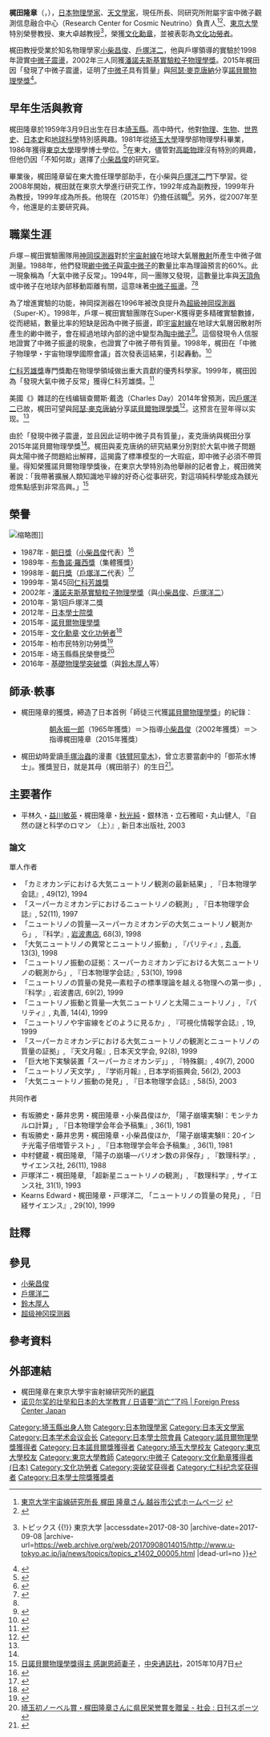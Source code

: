 {{noteTA|G1=物理學}}

{{Infobox officeholder
| name              = 梶田隆章{{Nobel icon|2015年诺贝尔物理学奖|诺贝尔物理学奖}}<br><small>梶田 隆章（かじた たかあき）</small>
| image             = Takaaki Kajita 5171-2015.jpg
| image_size        = 
| alt               = 
| caption           = 
|office       = {{JPN}}第30任[[日本学術会議|日本学術会議]]会長
|term_start  = 2020年10月1日
|term_end     =
|primeminister     = [[菅義偉|菅義偉]]<br>[[岸田文雄|岸田文雄]]
|predecessor  = {{link-ja|山極壽一|山極壽一}}
|successor    = 
| birth_date        = {{birth date and age|1959|3|9}}
| birth_place       = {{JPN}}[[埼玉縣|埼玉縣]][[東松山市|東松山市]]
| residence         = 
| citizenship       = 
| nationality       = {{JPN}}
| occupation            = [[物理學家|物理學家]]、[[天文學家|天文學家]]
| alma_mater        = [[埼玉大學|埼玉大學]]理学部<br>[[東京大學|東京大學]]研究院理学研究科
| author_abbrev_bot = 
| author_abbrev_zoo = 
| influences        = 
| influenced        = 
| signature         = <!--(filename only)-->
| signature_alt     = 
| footnotes         = 
| spouse            = 梶田美智子
|module={{Infobox_scientist
|embed=yes
|fields=[[量子物理學|量子物理學]]
|workplaces=[[東京大學|東京大學]]
| known_for         = 發現[[中微子震盪|中微子震盪]]
| doctoral_advisor  = [[File:Nobel_prize_medal.svg|20px]][[小柴昌俊|小柴昌俊]]
| academic_advisors = [[戶塚洋二|戶塚洋二]]
| awards            = [[朝日獎|朝日獎]] (1988)<br>[[布魯諾·羅西獎|布魯諾·羅西獎]] (1989)<br>[[朝日獎|朝日獎]] (1999)<br>[[仁科芳雄獎|仁科芳雄獎]] (1999)<br>[[潘諾夫斯基實驗粒子物理學獎|潘諾夫斯基實驗粒子物理學獎]] (2002)<br>戶塚洋二獎 (2010)<br>[[日本学士院奖|日本学士院奖]] (2012)<br>[[諾貝爾物理學獎|諾貝爾物理學獎]] (2015)<br>[[文化勋章_(日本)|文化勳章]]·[[文化功勞者|文化功勞者]] (2015)<br>[[基礎物理學突破獎|基礎物理學突破獎]] (2016)
}}
}}
{{Japanese|japanese=梶田隆章|kana=かじた たかあき|romaji=Kajita Takaaki}}

'''梶田隆章'''（{{jpn|j=梶田 隆章|hg=かじた たかあき|rm=Kajita Takaaki|f=h}}，{{bd|1959年|3月9日|||Kajita Takaaki}}），[[日本|日本]][[物理學家|物理學家]]、[[天文學家|天文學家]]，現任{{link-ja|東京大學宇宙射線研究所|東京大学宇宙線研究所}}所長、同研究所附屬宇宙中微子觀測信息融合中心（Research Center for Cosmic Neutrino）負責人<ref>[http://www.city.koshigaya.saitama.jp/kanko/tokimeki/kajitatakaaki.html 東京大学宇宙線研究所長 梶田 隆章さん 越谷市公式ホームページ] {{Wayback|url=http://www.city.koshigaya.saitama.jp/kanko/tokimeki/kajitatakaaki.html |date=20141110075305 }}</ref><ref name="rccn">{{Cite web
 |url=http://www-rccn.icrr.u-tokyo.ac.jp/pub/member_ja.html
 |title=メンバー
 |work=宇宙ニュートリノ観測情報融合センター
 |publisher=[[東京大学宇宙線研究所|東京大学宇宙線研究所]]
 |accessdate=2015-10-16
 |archive-date=2015-10-18
 |archive-url=https://web.archive.org/web/20151018033316/http://www-rccn.icrr.u-tokyo.ac.jp/pub/member_ja.html
 |dead-url=no
 }}</ref>、[[東京大學|東京大學]]特別榮譽教授、東大卓越教授<ref>{{Cite web |url=http://www.u-tokyo.ac.jp/ja/news/topics/topics_z1402_00005.html |title=東京大学初の「卓越教授」決定 {{!}} トピックス {{!}} 東京大学 |accessdate=2017-08-30 |archive-date=2017-09-08 |archive-url=https://web.archive.org/web/20170908014015/http://www.u-tokyo.ac.jp/ja/news/topics/topics_z1402_00005.html |dead-url=no }}</ref>，榮獲[[文化勋章_(日本)|文化勳章]]，並被表彰為[[文化功勞者|文化功勞者]]。

梶田教授受業於知名物理學家[[小柴昌俊|小柴昌俊]]、[[戶塚洋二|戶塚洋二]]，他與戶塚領導的實驗於1998年證實[[中微子震盪|中微子震盪]]，2002年三人同獲[[潘諾夫斯基實驗粒子物理學獎|潘諾夫斯基實驗粒子物理學獎]]。2015年梶田因「發現了中微子震盪，证明了[[中微子|中微子]]具有質量」與[[阿瑟·麥克唐納|阿瑟·麥克唐納]]分享[[諾貝爾物理學獎|諾貝爾物理學獎]]<ref name=Nobel2015>{{cite web| title = The Nobel Prize in Physics 2015| publisher = Nobel Foundation| url = http://www.nobelprize.org/nobel_prizes/physics/laureates/2015/index.html| accessdate = 6 October 2015| archive-date = 2015-10-06| archive-url = https://web.archive.org/web/20151006181331/http://www.nobelprize.org/nobel_prizes/physics/laureates/2015/index.html| dead-url = no}}</ref>{{notetag|name=probability}}。

== 早年生活與教育 ==
梶田隆章於1959年3月9日出生在日本[[埼玉縣|埼玉縣]]。高中時代，他對[[物理|物理]]、[[生物|生物]]、[[世界史|世界史]]、[[日本史|日本史]]和[[地球科學|地球科學]]特別感興趣。1981年從[[埼玉大學|埼玉大學]]理學部物理學科畢業，1986年獲得[[東京大學|東京大學]]理學博士學位。<ref name="Nobel-JPTimes">{{cite web | url=http://www.japantimes.co.jp/news/2015/10/06/national/jjapans-takaaki-kajita-shares-nobel-prize-in-physics/ | title=Japan’s Takaaki Kajita shares Nobel in physics | publisher=Japan Times | date=6 October 2015 | accessdate=7 October 2015 | archive-date=2015-10-12 | archive-url=https://web.archive.org/web/20151012155240/http://www.japantimes.co.jp/news/2015/10/06/national/jjapans-takaaki-kajita-shares-nobel-prize-in-physics | dead-url=no }}</ref>在東大，儘管對[[高能物理|高能物理]]沒有特別的興趣，但他仍因「不知何故」選擇了[[小柴昌俊|小柴昌俊]]的研究室。

畢業後，梶田隆章留在東大擔任理學部助手，在小柴與[[戶塚洋二|戶塚洋二]]門下學習。從2008年開始，梶田就在東京大學{{le|宇宙射線研究所|Institute for Cosmic Ray Research}}進行研究工作，1992年成為副教授，1999年升為教授，1999年成為所長。他現在（2015年）仍擔任該職<ref>{{cite web |title=About ICRR |publisher=Institute for Cosmic Ray Research, University of Tokyo |url=http://www.icrr.u-tokyo.ac.jp/about/greeting_eng.html |access-date=2015-10-20 |archive-url=https://web.archive.org/web/20151009010526/http://www.icrr.u-tokyo.ac.jp/about/greeting_eng.html |archive-date=2015-10-09 |dead-url=yes }}</ref>。另外，從2007年至今，他還是{{le|宇宙物理與數學研究所|Institute for the Physics and Mathematics of the Universe}}的主要研究員。

== 職業生涯 ==
戶塚－梶田實驗團隊用[[神岡探測器|神岡探測器]]對於[[宇宙射線|宇宙射線]]在地球大氣層[[散射|散射]]所產生中微子做測量。1988年，他們發現[[緲中微子|緲中微子]]與[[電中微子|電中微子]]的數量比率為理論預言的60%。此一現象稱為「大氣中微子反常」。1994年，同一團隊又發現，這數量比率與[[天頂角|天頂角]]或中微子在地球內部移動距離有關，這意味著[[中微子振盪|中微子振盪]]。<ref>{{cite web
 | url =http://www.ipmu.jp/takaaki-kajita
 | title =Research accomplishments
 | last =Kajita
 | first =Takaaki
 | publisher =KAVLI INSTITUTE FOR THE PHYSICS AND MATHEMATICS OF THE UNIVERSE
 | accessdate =2015-10-22
 | archive-date =2015-10-09
 | archive-url =https://web.archive.org/web/20151009002025/http://www.ipmu.jp/takaaki-kajita
 | dead-url =no
 }}</ref><ref name=Nobel_NO/>{{rp|11-12}}

為了增進實驗的功能，神岡探測器在1996年被改良提升為[[超級神岡探測器|超級神岡探測器]]（Super-K）。1998年，戶塚－梶田實驗團隊在Super-K獲得更多精確實驗數據，從而總結，數量比率的短缺是因為中微子振盪，即[[宇宙射線|宇宙射線]]在地球大氣層因散射所產生的緲中微子，會在經過地球內部的途中變型為[[陶中微子|陶中微子]]<ref name=Nobel_NO>{{cite web
 | url =http://www.nobelprize.org/nobel_prizes/physics/laureates/2015/advanced-physicsprize2015.pdf
 | title =NEUTRINO OSCILLATIONS
 | date =6 October 2015
 | publisher =The Royal Swedish Academy of Sciences
 | quote =Since there is no indication of an increased electron-neutrino flux, the missing muon-neutrinos must have oscillated into tau-neutrinos
 | accessdate =2015-10-20
 | archive-date =2015-10-10
 | archive-url =https://web.archive.org/web/20151010033300/http://www.nobelprize.org/nobel_prizes/physics/laureates/2015/advanced-physicsprize2015.pdf
 | dead-url =no
 }}</ref>{{rp|12}}。這個發現令人信服地證實了中微子振盪的現象，也證實了中微子帶有質量{{notetag|name=probability|從一種中微子變型為另一種中微子的[[概率|概率]]，跟兩種中微子的質量平方差、[[龐蒂科夫-牧-中川-坂田矩陣|混合角]]有關。}}。1998年，梶田在「中微子物理學・宇宙物理學國際會議」首次發表這結果，引起轟動。<ref>{{cite journal
 | author =Y. Fukuda et al (Super-Kamiokande collaboration)
 | title =Evidence for Oscillation of Atmospheric Neutrinos
 | journal =Physical Review Letters
 | volume =81
 | issue =8
 | pages =1562
 | date =24 August 1998
 | language =
 | url =http://arxiv.org/pdf/hep-ex/9807003
 }}</ref>

[[仁科芳雄獎|仁科芳雄獎]]專門獎勵在物理學領域做出重大貢獻的優秀科學家。1999年，梶田因為「發現大氣中微子反常」獲得仁科芳雄獎。<ref name=Nishina>{{cite web
 | url =http://www.nishina-mf.or.jp/NishinaMemorialPrize-E.html
 | title =Nishina Memorial Prize
 | publisher =Nishina Memorial Foundation
 | quote =Discovery of the atmospheric neutrino anomaly
 | accessdate =2015-10-20
 | archive-date =2012-11-15
 | archive-url =https://web.archive.org/web/20121115123151/http://www.nishina-mf.or.jp/NishinaMemorialPrize-E.html
 | dead-url =no
 }}</ref>

美國《{{le|今日物理|Physics Today}}》雜誌的在线编辑查爾斯·戴逸（Charles Day）2014年曾預測，因[[戶塚洋二|戶塚洋二]]已故，梶田可望與[[阿瑟·麥克唐納|阿瑟·麥克唐納]]分享[[諾貝爾物理學獎|諾貝爾物理學獎]]<ref name=aip2014>{{Cite web |url=http://scitation.aip.org/content/aip/magazine/physicstoday/news/the-dayside/nobel-predictions-for-2014-a-dayside-post |title=The Dayside: Nobel predictions for 2014 |accessdate=2014-10-06 |archive-date=2014-10-06 |archive-url=https://web.archive.org/web/20141006031354/http://scitation.aip.org/content/aip/magazine/physicstoday/news/the-dayside/nobel-predictions-for-2014-a-dayside-post |dead-url=no }}</ref>。这预言在翌年得以实现。<ref name=aip2014/>

由於「發現中微子震盪，並且因此证明中微子具有質量」，麦克唐纳與梶田分享2015年諾貝爾物理學獎<ref name=Nobel2015/>。梶田與麦克唐纳的研究結果分別對於大氣中微子問題與太陽中微子問題給出解釋，這揭露了標準模型的一大瑕疵，即中微子必須不帶質量。得知榮獲諾貝爾物理學獎後，在東京大學特別為他舉辦的記者會上，梶田微笑著說：「我帶著擴展人類知識地平線的好奇心從事研究，對這項純科學能成為鎂光燈焦點感到非常高興。」<ref>[http://www.cna.com.tw/news/ait/201510070003-1.aspx 日諾貝爾物理學獎得主 感謝恩師妻子] {{Wayback|url=http://www.cna.com.tw/news/ait/201510070003-1.aspx |date=20151013171243 }}，[[中央通訊社|中央通訊社]]，2015年10月7日</ref>

== 榮譽 ==
[[File:Takaaki_Kajita_0195.jpg|缩略图]]]]
* 1987年 - [[朝日獎|朝日獎]]（[[小柴昌俊|小柴昌俊]]代表）<ref>{{cite web | url =http://www.asahi.com/shimbun/award/asahi/english.html#1999 | title =The Asahi Prize | publisher =朝日新聞社 | quote =The Kamioka Observatory group (Representative: Masatoshi Koshiba) | accessdate =2015-12-29 | archive-date =2010-04-23 | archive-url =https://web.archive.org/web/20100423193009/http://www.asahi.com/shimbun/award/asahi/english.html#1999 | dead-url =no }}</ref>
* 1989年 - [[布魯諾·羅西獎|布魯諾·羅西獎]]（集體獲獎）
* 1998年 - [[朝日獎|朝日獎]]（[[戶塚洋二|戶塚洋二]]代表）<ref>{{cite web | url =http://www.asahi.com/shimbun/award/asahi/english.html#1999 | title =The Asahi Prize | publisher =朝日新聞社 | quote =The Super-Kamiokande Observatory group ( Representative: Yoji Totsuka) | accessdate =2015-12-29 | archive-date =2010-04-23 | archive-url =https://web.archive.org/web/20100423193009/http://www.asahi.com/shimbun/award/asahi/english.html#1999 | dead-url =no }}</ref>
* 1999年 - 第45回[[仁科芳雄獎|仁科芳雄獎]]
* 2002年 - [[潘諾夫斯基實驗粒子物理學獎|潘諾夫斯基實驗粒子物理學獎]]（與[[小柴昌俊|小柴昌俊]]、[[戶塚洋二|戶塚洋二]]）
* 2010年 - 第1回戶塚洋二獎
* 2012年 - [[日本學士院獎|日本學士院獎]]
* 2015年 - [[諾貝爾物理學獎|諾貝爾物理學獎]]
* 2015年 - [[文化勋章_(日本)|文化勳章]]·[[文化功勞者|文化功勞者]]<ref>{{Cite web
 |url=http://www8.cao.go.jp/shokun/hatsurei/27aki.html
 |title=平成２７年秋の叙勲等
 |date=2015-11-03
 |accessdate=2015-11-04
 |publisher=[[内閣府|内閣府]]
 |archive-date=2015-11-07
 |archive-url=https://web.archive.org/web/20151107182913/http://www8.cao.go.jp/shokun/hatsurei/27aki.html
 |dead-url=no
 }}</ref>
* 2015年 - 柏市民特別功勞獎<ref>{{Cite web |url=http://www.yomiuri.co.jp/science/20151216-OYT1T50127.html |title=ノーベル物理学賞の梶田さんに柏市民特別功労賞 : 科学・ＩＴ : 読売新聞（YOMIURI ONLINE） |accessdate=2015-12-28 |archive-date=2015-12-22 |archive-url=https://web.archive.org/web/20151222033854/http://www.yomiuri.co.jp/science/20151216-OYT1T50127.html |dead-url=no }}</ref>
* 2015年 - 埼玉縣縣民榮譽獎<ref>[http://www.nikkansports.com/general/news/1582568.html 埼玉初ノーベル賞・梶田隆章さんに県民栄誉賞を贈呈 - 社会 : 日刊スポーツ] {{webarchive|url=https://web.archive.org/web/20151224085808/http://www.nikkansports.com/general/news/1582568.html |date=2015-12-24 }}</ref>
* 2016年 - [[基礎物理學突破獎|基礎物理學突破獎]]（與[[鈴木厚人|鈴木厚人]]等）

== 師承·軼事 ==
*梶田隆章的獲獎，締造了日本首例「師徒三代獲[[諾貝爾物理學獎|諾貝爾物理學獎]]」的紀錄：{{noteTag|1=此一紀錄不計算[[小林誠_(物理學家)|小林誠]]、[[益川敏英|益川敏英]]，詳見2人條目。}}
::[[朝永振一郎|朝永振一郎]]（1965年獲獎）＝＞指導[[小柴昌俊|小柴昌俊]]（2002年獲獎）＝＞指導梶田隆章（2015年獲獎）

*梶田幼時愛讀[[手塚治蟲|手塚治蟲]]的漫畫《[[铁臂阿童木|铁臂阿童木]]》，曾立志要當劇中的「御茶水博士」。獲獎翌日，就是其母（梶田朋子）的生日<ref>{{Cite web |url=http://www.storm.mg/article/68492 |title=諾貝爾物理學獎》愛看原子小金剛 梶田隆章的幼時志向：我想當御茶水博士-國際｜影音-風傳媒 |accessdate=2015-10-08 |archive-date=2015-10-08 |archive-url=https://web.archive.org/web/20151008113549/http://www.storm.mg/article/68492 |dead-url=no }}</ref>。

== 主要著作 ==
*平林久・[[益川敏英|益川敏英]]・梶田隆章・[[秋光純|秋光純]]・銀林浩・立石雅昭・丸山健人, 『自然の謎と科学のロマン （上）』, 新日本出版社, 2003

=== 論文 ===
;單人作者
*「カミオカンデにおける大気ニュートリノ観測の最新結果」, 『日本物理学会誌』, 49(12), 1994
*「スーパーカミオカンデにおけるニュートリノの観測」, 『日本物理学会誌』, 52(11), 1997
*「ニュートリノの質量―スーパーカミオカンデの大気ニュートリノ観測から」, 『科学』, [[岩波書店|岩波書店]], 68(3), 1998
*「大気ニュートリノの異常とニュートリノ振動」, 『パリティ』, [[丸善|丸善]], 13(3), 1998
*「ニュートリノ振動の証拠：スーパーカミオカンデにおける大気ニュートリノの観測から」, 『日本物理学会誌』, 53(10), 1998
*「ニュートリノの質量の発見―素粒子の標準理論を越える物理への第一歩」, 『科学』, 岩波書店, 69(2), 1999
*「ニュートリノ振動と質量―大気ニュートリノと太陽ニュートリノ」, 『パリティ』, 丸善, 14(4), 1999
*「ニュートリノや宇宙線をどのように見るか」, 『可視化情報学会誌』, 19, 1999
*「スーパーカミオカンデにおける大気ニュートリノの観測とニュートリノの質量の証拠」, 『天文月報』, 日本天文学会, 92(8), 1999
*「巨大地下実験装置「スーパーカミオカンデ」」, 『特殊鋼』, 49(7), 2000
*「ニュートリノ天文学」, 『学術月報』, 日本学術振興会, 56(2), 2003
*「大気ニュートリノ振動の発見」, 『日本物理学会誌』, 58(5), 2003

;共同作者
*有坂勝史・藤井忠男・梶田隆章・小柴昌俊ほか, 「陽子崩壊実験Ⅰ：モンテカルロ計算」, 『日本物理学会年会予稿集』, 36(1), 1981
*有坂勝史・藤井忠男・梶田隆章・小柴昌俊ほか, 「陽子崩壊実験Ⅱ：20インチ光電子倍増管テスト」, 『日本物理学会年会予稿集』, 36(1), 1981
*中村健蔵・梶田隆章, 「陽子の崩壊―バリオン数の非保存」, 『数理科学』, サイエンス社, 26(11), 1988
*戸塚洋二・梶田隆章, 「超新星ニュートリノの観測」, 『数理科学』, サイエンス社, 31(1), 1993
*Kearns Edward・梶田隆章・戸塚洋二, 「ニュートリノの質量の発見」, 『日経サイエンス』, 29(10), 1999

== 註釋 ==
{{NoteFoot}}

== 參見 ==
{{portal box|人物|物理學|天文學}}
*[[小柴昌俊|小柴昌俊]]
*[[戶塚洋二|戶塚洋二]]
*[[鈴木厚人|鈴木厚人]]
*[[超级神冈探测器|超级神冈探测器]]

== 參考資料 ==
<references/>

== 外部連結 ==
*梶田隆章在東京大學宇宙射線研究所的[http://www-rccn.icrr.u-tokyo.ac.jp/kajita/ 網頁] {{Wayback|url=http://www-rccn.icrr.u-tokyo.ac.jp/kajita/ |date=20140518041512 }}
* [http://fpcj.jp/en/j_views-en/magazine_articles_cn-en/p=38386/ 诺贝尔奖的壮举和日本的大学教育 / 日语要“消亡”了吗 | Foreign Press Center Japan] {{Wayback|url=http://fpcj.jp/en/j_views-en/magazine_articles_cn-en/p=38386/ |date=20160304121728 }}

{{诺贝尔物理学奖获得者 (2001年－2025年)}}
{{2015年诺贝尔奖获得者}}
{{日本諾貝爾獎得主}}
{{突破奖获得者}}
{{仁科纪念奖获得者}}
{{DEFAULTSORT:Kajita Takaaki}}
[[Category:埼玉縣出身人物|Category:埼玉縣出身人物]]
[[Category:日本物理學家|Category:日本物理學家]]
[[Category:日本天文學家|Category:日本天文學家]]
[[Category:日本学术会议会长|Category:日本学术会议会长]]
[[Category:日本學士院會員|Category:日本學士院會員]]
[[Category:諾貝爾物理學獎獲得者|Category:諾貝爾物理學獎獲得者]]
[[Category:日本諾貝爾獎獲得者|Category:日本諾貝爾獎獲得者]]
[[Category:埼玉大學校友|Category:埼玉大學校友]]
[[Category:東京大學校友|Category:東京大學校友]]
[[Category:東京大學教師|Category:東京大學教師]]
[[Category:中微子|Category:中微子]]
[[Category:文化勳章獲得者_(日本)|Category:文化勳章獲得者 (日本)]]
[[Category:文化功勞者|Category:文化功勞者]]
[[Category:突破奖获得者|Category:突破奖获得者]]
[[Category:仁科纪念奖获得者|Category:仁科纪念奖获得者]]
[[Category:日本學士院獎獲獎者|Category:日本學士院獎獲獎者]]